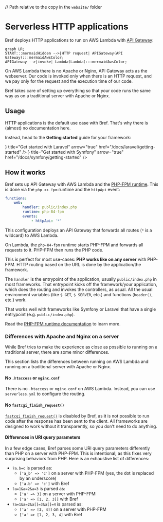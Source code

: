 // Path relative to the copy in the `website/` folder

# Serverless HTTP applications

Bref deploys HTTP applications to run on AWS Lambda with [API Gateway](https://aws.amazon.com/api-gateway/):

```mermaid
graph LR;
START:::mermaidHidden -->|HTTP request| APIGateway(API Gateway):::mermaidAwsColor;
APIGateway -->|invoke| Lambda(Lambda):::mermaidAwsColor;
```

On AWS Lambda there is no Apache or Nginx, API Gateway acts as the webserver. Our code is invoked only when there is an HTTP request, and we pay only for the request and the execution time of our code.

Bref takes care of setting up everything so that your code runs the same way as on a traditional server with Apache or Nginx.

## Usage

HTTP applications is the default use case with Bref. That's why there is (almost) no documentation here.

Instead, head to the **Getting started** guide for your framework:

<Cards num={2}>
    <Card icon={<LaravelIcon />} title="Get started with Laravel" arrow="true" href="/docs/laravel/getting-started" />
    <Card icon={<SymfonyIcon />} title="Get started with Symfony" arrow="true" href="/docs/symfony/getting-started" />
    <Card title="Get started with any PHP framework" arrow="true" href="/docs/default/getting-started" />
</Cards>

## How it works

Bref sets up API Gateway with AWS Lambda and the [PHP-FPM runtime](../runtimes/fpm-runtime.mdx). This is done via the `php-xx-fpm` runtime and the `httpApi` event:

```yml filename="serverless.yml"
functions:
    web:
        handler: public/index.php
        runtime: php-84-fpm
        events:
            - httpApi: '*'
```

This configuration deploys an API Gateway that forwards all routes (`*` is a wildcard) to AWS Lambda.

On Lambda, the `php-84-fpm` runtime starts PHP-FPM and forwards all requests to it. PHP-FPM then runs the PHP code.

This is perfect for most use-cases: **PHP works like on any server** with PHP-FPM. HTTP routing based on the URL is done by the application/the framework.

The `handler` is the entrypoint of the application, usually `public/index.php` in most frameworks. That entrypoint kicks off the framework/your application, which does the routing and invokes the controllers, as usual. All the usual environment variables (like `$_GET`, `$_SERVER`, etc.) and functions (`header()`, etc.) work.

That works well with frameworks like Symfony or Laravel that have a single entrypoint (e.g. `public/index.php`).

Read the [PHP-FPM runtime documentation](../runtimes/fpm-runtime.mdx) to learn more.

### Differences with Apache and Nginx on a server

While Bref tries to make the experience as close as possible to running on a traditional server, there are some minor differences.

This section lists the differences between running on AWS Lambda and running on a traditional server with Apache or Nginx.

#### No `.htaccess` or `nginx.conf`

There is no `.htaccess` or `nginx.conf` on AWS Lambda. Instead, you can use `serverless.yml` to configure the routing.

#### No `fastcgi_finish_request()`

[`fastcgi_finish_request()`](https://www.php.net/manual/en/function.fastcgi-finish-request.php) is disabled by Bref, as it is not possible to run code after the response has been sent to the client. All frameworks are designed to work without it transparently, so you don't need to do anything.

#### Differences in URI query parameters

In a few edge cases, Bref parses some URI query parameters differently than PHP on a server with PHP-FPM. This is intentional, as this fixes very surprising behaviors from PHP. Here is an exhaustive list of differences:

- `?a.b=c` is parsed as:
    - `['a_b' => 'c']` on a server with PHP-FPM (yes, the dot is replaced by an underscore)
    - `['a.b' => 'c']` with Bref
- `?a=1&a=2&a=3` is parsed as:
    - `['a' => 3]` on a server with PHP-FPM
    - `['a' => [1, 2, 3]]` with Bref
- `?a=1&a=2&a[]=3&a[]=4` is parsed as:
    - `['a' => [3, 4]]` on a server with PHP-FPM
    - `['a' => [1, 2, 3, 4]` with Bref
